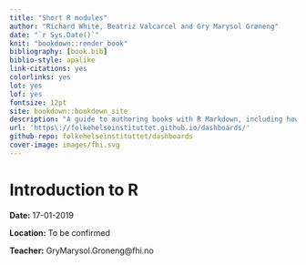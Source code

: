```yaml
--- 
title: "Short R modules"
author: "Richard White, Beatriz Valcarcel and Gry Marysol Grøneng"
date: "`r Sys.Date()`"
knit: "bookdown::render_book"
bibliography: [book.bib]
biblio-style: apalike
link-citations: yes
colorlinks: yes
lot: yes
lof: yes
fontsize: 12pt
site: bookdown::bookdown_site
description: "A guide to authoring books with R Markdown, including how to generate figures and tables, and insert cross-references, citations, HTML widgets, and Shiny apps in R Markdown. The book can be exported to HTML, PDF, and e-books (e.g. EPUB). The book style is customizable. You can easily write and preview the book in RStudio IDE or other editors, and host the book wherever you want (e.g. bookdown.org)."
url: 'https\://folkehelseinstituttet.github.io/dashboards/'
github-repo: folkehelseinstituttet/dashboards
cover-image: images/fhi.svg
---
```



# Introduction to R

**Date:** 17-01-2019  

**Location:** To be confirmed  

**Teacher:** GryMarysol.Groneng@fhi.no

